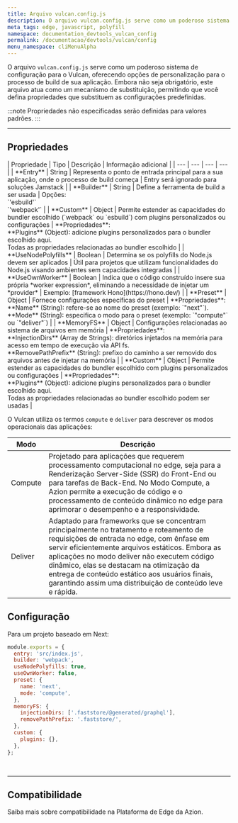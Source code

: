 ```yaml
---
title: Arquivo vulcan.config.js
description: O arquivo vulcan.config.js serve como um poderoso sistema de configuração para o Vulcan, oferecendo opções de personalização para o processo de build de sua aplicação.
meta_tags: edge, javascript, polyfill
namespace: documentation_devtools_vulcan_config
permalink: /documentacao/devtools/vulcan/config
menu_namespace: cliMenuAlpha
---
```



O arquivo `vulcan.config.js` serve como um poderoso sistema de configuração para o Vulcan, oferecendo opções de personalização para o processo de build de sua aplicação. Embora não seja obrigatório, este arquivo atua como um mecanismo de substituição, permitindo que você defina propriedades que substituem as configurações predefinidas.
 
:::note 
Propriedades não especificadas serão definidas para valores padrões.
:::

---

## Propriedades

<TableContainer>
| Propriedade | Tipo | Descrição | Informação adicional |
| --- | --- | --- | --- |
| **Entry** | String | Representa o ponto de entrada principal para a sua aplicação, onde o processo de build começa | Entry será ignorado para soluções Jamstack |
| **Builder** | String | Define a ferramenta de build a ser usada | Opções:<br />`'esbuild'`<br />`'webpack'` |
| **Custom** | Object | Permite estender as capacidades do bundler escolhido (`webpack` ou `esbuild`) com plugins personalizados ou configurações | **Propriedades**:<br /> **Plugins** (Object): adicione plugins personalizados para o bundler escolhido aqui. <br />Todas as propriedades relacionadas ao bundler escolhido |
| **UseNodePolyfills** | Boolean | Determina se os polyfills do Node.js devem ser aplicados | Útil para projetos que utilizam funcionalidades do Node.js visando ambientes sem capacidades integradas |
| **UseOwnWorker** | Boolean | Indica que o código construído insere sua própria *worker expression*, eliminando a necessidade de injetar um *provider* | Exemplo: [framework Hono](https://hono.dev/) |
| **Preset** | Object | Fornece configurações específicas do preset | **Propriedades**:<br /> **Name** (String): refere-se ao nome do preset (exemplo: `"next"`). <br />**Mode** (String): especifica o modo para o preset (exemplo: `"compute"` ou `"deliver"`) |
| **MemoryFS** | Object | Configurações relacionadas ao sistema de arquivos em memória | **Propriedades**:<br /> **InjectionDirs** (Array de Strings): diretórios injetados na memória para acesso em tempo de execução via API fs. <br />**RemovePathPrefix** (String): prefixo do caminho a ser removido dos arquivos antes de injetar na memória |
| **Custom** | Object | Permite estender as capacidades do bundler escolhido com plugins personalizados ou configurações | **Propriedades**:<br /> **Plugins** (Object): adicione plugins personalizados para o bundler escolhido aqui. <br />Todas as propriedades relacionadas ao bundler escolhido podem ser usadas |
</TableContainer>

O Vulcan utiliza os termos `compute` e `deliver` para descrever os modos operacionais das aplicações:

| Modo    | Descrição |
| ------- | --------- |
| Compute | Projetado para aplicações que requerem processamento computacional no edge, seja para a Renderização Server-Side (SSR) do Front-End ou para tarefas de Back-End. No Modo Compute, a Azion permite a execução de código e o processamento de conteúdo dinâmico no edge para aprimorar o desempenho e a responsividade. |
| Deliver | Adaptado para frameworks que se concentram principalmente no tratamento e roteamento de requisições de entrada no edge, com ênfase em servir eficientemente arquivos estáticos. Embora as aplicações no modo deliver não executem código dinâmico, elas se destacam na otimização da entrega de conteúdo estático aos usuários finais, garantindo assim uma distribuição de conteúdo leve e rápida. |


## Configuração

Para um projeto baseado em Next:

```javascript title="vulcan.config.js"
module.exports = {
  entry: 'src/index.js',
  builder: 'webpack',
  useNodePolyfills: true,
  useOwnWorker: false,
  preset: {
    name: 'next',
    mode: 'compute',
  },
  memoryFS: {
    injectionDirs: ['.faststore/@generated/graphql'],
    removePathPrefix: '.faststore/',
  },
  custom: {
    plugins: {},
  },
};
```

<br />
<LinkButton link="https://github.com/aziontech/vulcan/tree/main/examples/next/node-pages-12-3-1-fs" label="implementação do arquivo vulcan.config.js" outlined target="_blank" />

---

## Compatibilidade

Saiba mais sobre compatibilidade na Plataforma de Edge da Azion.

<LinkButton link="/pt-br/documentacao/produtos/devtools/azion-edge-runtime/compatibilidade-frameworks/" label="saiba mais sobre os Web frameworks suportados" outlined target="_blank" />
<LinkButton link="/pt-br/documentacao/produtos/devtools/azion-edge-runtime/compatibilidade/node/" label="saiba mais sobre o suporte ao Node.js" outlined target="_blank" />
<LinkButton link="/pt-br/documentacao/produtos/edge-application/edge-functions/runtime-apis/javascript/" label="saiba mais sobre as Web APIs suportadas" outlined target="blank" />
